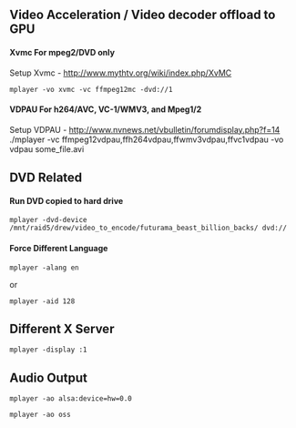 ==Video Acceleration / Video decoder offload to GPU==
====Xvmc For mpeg2/DVD only====
Setup Xvmc - http://www.mythtv.org/wiki/index.php/XvMC
<pre>mplayer -vo xvmc -vc ffmpeg12mc -dvd://1</pre>
====VDPAU For h264/AVC, VC-1/WMV3, and Mpeg1/2 ====
Setup VDPAU - http://www.nvnews.net/vbulletin/forumdisplay.php?f=14
./mplayer -vc ffmpeg12vdpau,ffh264vdpau,ffwmv3vdpau,ffvc1vdpau -vo vdpau some_file.avi


==DVD Related==
====Run DVD copied to hard drive====
<pre>mplayer -dvd-device /mnt/raid5/drew/video_to_encode/futurama_beast_billion_backs/ dvd://</pre>
====Force Different Language====
<pre>mplayer -alang en</pre>
or
<pre>mplayer -aid 128</pre>


==Different X Server==
<pre>mplayer -display :1</pre>


==Audio Output==
<pre>mplayer -ao alsa:device=hw=0.0</pre>
<pre>mplayer -ao oss</pre>